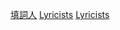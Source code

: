 {{Commonscat|Lyricists by country}}
{{Categories by country|nocat}}

[[Category:填詞人|]]
[[Category:各國職業人物|Lyricists]]
[[Category:按國籍分類|Lyricists]]